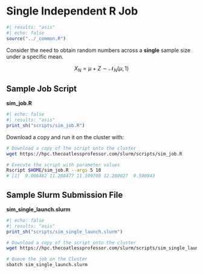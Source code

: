 # Single Independent R Job

```r
#| results: "asis"
#| echo: false
source("../_common.R")
```

Consider the need to obtain random numbers across a **single** sample size under a specific mean.

$$X_{N} = \mu + Z \sim \mathcal{N}_{N} \left( \mu, 1 \right)$$

## Sample Job Script

**sim_job.R**

```r
#| echo: false
#| results: "asis"
print_sh("scripts/sim_job.R")
```

Download a copy and run it on the cluster with:

``` bash
# Download a copy of the script onto the cluster
wget https://hpc.thecoatlessprofessor.com/slurm/scripts/sim_job.R

# Execute the script with parameter values
Rscript $HOME/sim_job.R --args 5 10
# [1]  9.006482 11.288477 11.109700 12.280027  9.500943
```

## Sample Slurm Submission File

**sim_single_launch.slurm**

```r
#| echo: false
#| results: "asis"
print_sh("scripts/sim_single_launch.slurm")
```

``` bash
# Download a copy of the script onto the cluster
wget https://hpc.thecoatlessprofessor.com/slurm/scripts/sim_single_launch.slurm

# Queue the job on the Cluster
sbatch sim_single_launch.slurm
```
